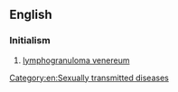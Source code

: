 ==English==

===Initialism===
{{rfc-header|Initialism}}
{{head|en|initialism}}

# {{lb|en|disease}} [[lymphogranuloma venereum]]

[[Category:en:Sexually transmitted diseases]]